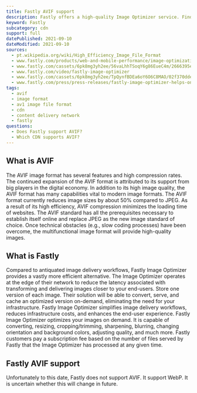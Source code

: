 ```yaml
---
title: Fastly AVIF support
description: Fastly offers a high-quality Image Optimizer service. Find out if you can use AVIF images in Fastly.
keyword: Fastly
subcategory: cdn
support: full
datePublished: 2021-09-10
dateModified: 2021-09-10
sources:
  - pt.wikipedia.org/wiki/High_Efficiency_Image_File_Format
  - www.fastly.com/products/web-and-mobile-performance/image-optimization#transform-serve-images-faster
  - www.fastly.com/cassets/6pk8mg3yh2ee/56vaLhhTSoqY6g86EueC4m/2666395eb546a4e1e3a60b8e9989a7cf/Fastly_ImageOptimizerFAQ_2021.pdf
  - www.fastly.com/video/fastly-image-optimizer
  - www.fastly.com/cassets/6pk8mg3yh2ee/TpQynfBDEa6oY6O6C8MAO/02f370ddeed362909f97088f9dcc8697/Fastly_Image_Optimizer_Datasheet_-_2020_Q3.pdf
  - www.fastly.com/press/press-releases/fastly-image-optimizer-helps-online-retailers-and-leading-brands-deliver-personalized-customer-experiences-scale
tags:
  - avif
  - image format
  - av1 image file format
  - cdn
  - content delivery network
  - fastly
questions:
  - Does Fastly support AVIF?
  - Which CDN supports AVIF?
---
```


## What is AVIF

The AVIF image format has several features and high compression rates. The continued expansion of the AVIF format is attributed to its support from big players in the digital economy. In addition to its high image quality, the AVIF format has many capabilities vital to modern image formats. The AVIF format currently reduces image sizes by about 50% compared to JPEG. As a result of its high efficiency, AVIF compression minimizes the loading time of websites. The AVIF standard has all the prerequisites necessary to establish itself online and replace JPEG as the new image standard of choice. Once technical obstacles (e.g., slow coding processes) have been overcome, the multifunctional image format will provide high-quality images.

## What is Fastly

Compared to antiquated image delivery workflows, Fastly Image Optimizer provides a vastly more efficient alternative. The Image Optimizer operates at the edge of their network to reduce the latency associated with transforming and delivering images closer to your end-users. Store one version of each image. Their solution will be able to convert, serve, and cache an optimized version on-demand, eliminating the need for your infrastructure. Fastly Image Optimizer simplifies image delivery workflows, reduces infrastructure costs, and enhances the end-user experience. Fastly Image Optimizer optimizes your images on demand. It is capable of converting, resizing, cropping/trimming, sharpening, blurring, changing orientation and background colors, adjusting quality, and much more. Fastly customers pay a subscription fee based on the number of files served by Fastly that the Image Optimizer has processed at any given time.

## Fastly AVIF support

Unfortunately to this date, Fastly does not support AVIF. It support WebP. It is uncertain whether this will change in future.
